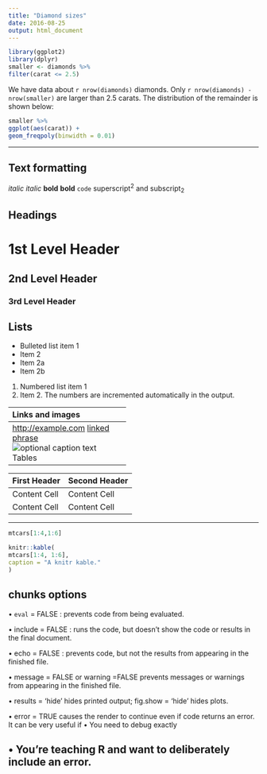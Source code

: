 ```yaml
---
title: "Diamond sizes"
date: 2016-08-25
output: html_document
---
```

```r
library(ggplot2)
library(dplyr)
smaller <- diamonds %>%
filter(carat <= 2.5)
```
We have data about `r nrow(diamonds)`
diamonds. Only
`r nrow(diamonds) - nrow(smaller)` are
larger than 2.5 carats. The distribution
of the remainder is shown below:

```r
smaller %>%
ggplot(aes(carat)) +
geom_freqpoly(binwidth = 0.01)
```

---

Text formatting
---------------------------------
*italic* _italic_ **bold** __bold__
`code` 
superscript^2^ and subscript~2~

Headings
---------------------------------
# 1st Level Header
## 2nd Level Header
### 3rd Level Header
Lists
---------------------------------
* Bulleted list item 1
* Item 2
* Item 2a
* Item 2b
1. Numbered list item 1
1. Item 2. The numbers are incremented
automatically in the output.


---
Links and images
---------------------------------
<http://example.com>
[linked phrase](http://example.com)
![optional caption text](https://www.r-project.org/Rlogo.png)
Tables
---------------------------------
First Header | Second Header
------------- | -------------
Content Cell | Content Cell
Content Cell | Content Cell
---

```r
mtcars[1:4,1:6]
```

```r
knitr::kable(
mtcars[1:4, 1:6],
caption = "A knitr kable."
)
```

chunks options
----
• `eval` = FALSE : prevents code from being evaluated.

• include = FALSE : runs the code, but doesn’t show the code or results in
the final document.

• echo = FALSE : prevents code, but not the results from appearing in the finished file.

• message = FALSE or warning =FALSE prevents messages or warnings from appearing in the finished file.

• results = 'hide' hides printed output; fig.show = 'hide' hides plots.

• error = TRUE causes the render to continue even if code returns an error.
It can be very useful if
• You need to debug exactly

• You’re teaching R and want to deliberately include an error.
---

